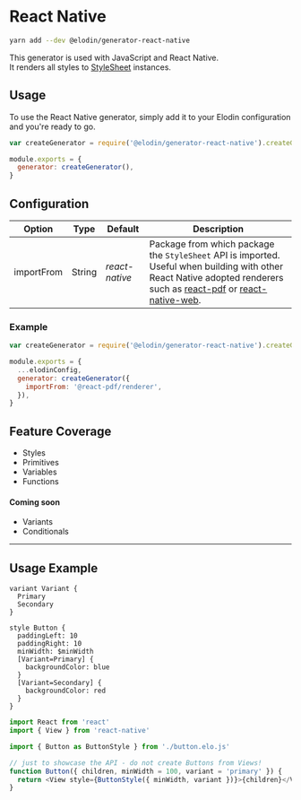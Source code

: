 

# React Native

```bash
yarn add --dev @elodin/generator-react-native
```

This generator is used with JavaScript and React Native.<br />
It renders all styles to [StyleSheet](https://facebook.github.io/react-native/docs/stylesheet) instances.

## Usage

To use the React Native generator, simply add it to your Elodin configuration and you're ready to go.

```javascript name=elodin.config.js
var createGenerator = require('@elodin/generator-react-native').createGenerator

module.exports = {
  generator: createGenerator(),
}
```

## Configuration

| Option     | Type   | Default        | Description                                                                                                                                                                                                                                |
| ---------- | ------ | -------------- | ------------------------------------------------------------------------------------------------------------------------------------------------------------------------------------------------------------------------------------------ |
| importFrom | String | _react-native_ | Package from which package the `StyleSheet` API is imported. Useful when building with other React Native adopted renderers such as [react-pdf](https://react-pdf.org) or [react-native-web](https://github.com/necolas/react-native-web). |

### Example

```javascript name=elodin.config.js
var createGenerator = require('@elodin/generator-react-native').createGenerator

module.exports = {
  ...elodinConfig,
  generator: createGenerator({
    importFrom: '@react-pdf/renderer',
  }),
}
```

## Feature Coverage

- Styles
- Primitives
- Variables
- Functions

#### Coming soon

- Variants
- Conditionals

---

## Usage Example

```elo name=button.elo
variant Variant {
  Primary
  Secondary
}

style Button {
  paddingLeft: 10
  paddingRight: 10
  minWidth: $minWidth
  [Variant=Primary] {
    backgroundColor: blue
  }
  [Variant=Secondary] {
    backgroundColor: red
  }
}
```

```javascript name=Button.js info=Usage
import React from 'react'
import { View } from 'react-native'

import { Button as ButtonStyle } from './button.elo.js'

// just to showcase the API - do not create Buttons from Views!
function Button({ children, minWidth = 100, variant = 'primary' }) {
  return <View style={ButtonStyle({ minWidth, variant })}>{children}</View>
}
```
